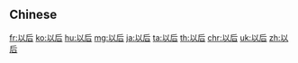 {{also|以後}}
==Chinese==
{{zh-see|以後}}

[[fr:以后]]
[[ko:以后]]
[[hu:以后]]
[[mg:以后]]
[[ja:以后]]
[[ta:以后]]
[[th:以后]]
[[chr:以后]]
[[uk:以后]]
[[zh:以后]]